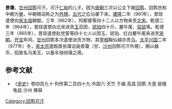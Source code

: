 '''景瓊'''，[[甘州回鹘|甘州回鹘]]可汗。可汗[[仁裕|仁裕]]的儿子。因为[[唐朝|唐朝]]三次以公主下嫁[[回鹘|回鹘]]，回鹘世称中朝为[[舅|舅]]，中朝赐诏称之为[[外甥|外甥]]。[[五代|五代]]之后沿袭下来。[[建隆|建隆]]二年（961年），景琼遣使向[[宋太祖|宋太祖]]朝献。三年（962年），阿都督等四十二人以方物来贡[[北宋|北宋]]。乾德二年（964年），景琼遣使向北宋进贡[[玉|玉]]百团、[[琥珀|琥珀]]四十斤，嫠牛尾、[[貂|貂]][[鼠|鼠]]等。乾德三年（965年），景琼遣使赵党誓等四十七人以团玉、琥珀、红白嫠牛尾来进贡[[宋朝|宋朝]]。[[开宝|开宝]]年间，[[甘州|甘州]]回鹘多次遣使进贡方物，其[[宰相|宰相]]鞠仙越亦贡[[马|马]]。[[太平兴国|太平兴国]]二年（977年）冬，[[宋太宗|宋太宗]]遣殿直张璨诏谕景瓊（甘、[[沙州|沙州]]回鹘可汗外甥），赐以器币，招致名马美玉，以备车骑琮璜之用。

==参考文献==
*《[[宋史|宋史]]》卷四百九十·列传第二百四十九·外国六·天竺 于阗 高昌 回鹘 大食 层檀 龟兹 沙州 拂菻


{{start box}}
{{s-before|[[仁裕|仁裕]]}}
{{s-title|[[甘州回鹘|甘州回鹘]]第4代[[可汗|可汗]]|950年代—970年代}}
{{s-after|[[夜落紇·密禮遏|夜落紇·密禮遏]]}}
{{end box}}

[[Category:回鹘可汗|Category:回鹘可汗]]